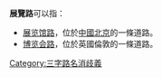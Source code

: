 '''展覽路'''可以指：

*[[展览馆路|展览馆路]]，位於[[中國|中國]][[北京|北京]]的一條道路。
*[[博览会路|博览会路]]，位於英國倫敦的一條道路。
{{disamb}}
[[Category:三字路名消歧義|Category:三字路名消歧義]]